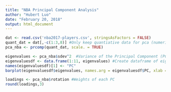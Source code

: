 ```yaml
---
title: "NBA Principal Component Analysis"
author: "Hubert Luo"
date: "February 20, 2018"
output: html_document
---
```



```r
dat <- read.csv('nba2017-players.csv', stringsAsFactors = FALSE)
quant_dat = dat[,-c(1:3,8)] #Only keep quantiative data for pca (numeric/integer data type)
pca_nba <- prcomp(quant_dat, scale. = TRUE)

eigenvalues <- pca_nba$sdev^2  #Variance of the Principal Component (PC's) is equal to the eigenvalue of the PC
eigenvaluesdf <- data.frame(1:11, eigenvalues) #Create dataframe of eigenvalues with column for each PC
names(eigenvaluesdf)[1] <- "PC"
barplot(eigenvaluesdf$eigenvalues, names.arg = eigenvaluesdf$PC, xlab = "Principal Component", ylab = "Eigenvalue", main = "Eigenvalue of Each PC", col = c("blue","gold"))

loadings <- pca_nba$rotation #Weights of each PC
round(loadings,3)
```

